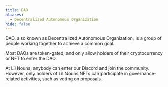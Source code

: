 ```yaml
---
title: DAO
aliases:
  - Decentralized Autonomous Organization
hide: false
---
```




DAO, also known as Decentralized Autonomous Organization, is a group of people working together to achieve a common goal.

Most DAOs are token-gated, and only allow holders of their cryptocurrency or NFT to enter the DAO.

At Lil Nouns, anybody can enter our Discord and join the community. However, only holders of Lil Nouns NFTs can participate in governance-related activities, such as voting on proposals.
